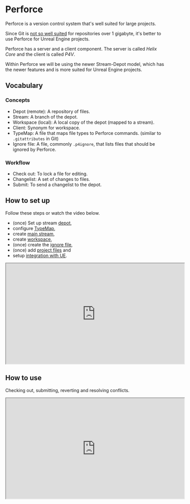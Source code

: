 # Perforce

Perforce is a version control system that's well suited for large projects.

Since Git is [not so well suited](https://stackoverflow.com/a/17723552/3593896) for repositories
over 1 gigabyte, it's better to use Perforce for Unreal Engine projects.

Perforce has a server and a client component. The server is called _Helix Core_ and the client is
called _P4V_.

Within Perforce we will be using the newer Stream-Depot model, which has the newer features and is
more suited for Unreal Engine projects.

## Vocabulary

### Concepts

- Depot (remote): A repository of files.
- Stream: A branch of the depot.
- Workspace (local): A local copy of the depot (mapped to a stream).
- Client: Synonym for workspace.
- TypeMap: A file that maps file types to Perforce commands. (similar to `.gitattributes` in Git)
- Ignore file: A file, commonly `.p4ignore`, that lists files that should be ignored by Perforce.

### Workflow

- Check out: To lock a file for editing.
- Changelist: A set of changes to files.
- Submit: To send a changelist to the depot.

## How to set up

Follow these steps or watch the video below.

- (once) Set up stream
  [depot](https://help.perforce.com/helix-core/quickstart-unreal/Content/quickstart/game-set-up-admin-account-and-stream-depot.html),
- configure
  [TypeMap](https://help.perforce.com/helix-core/quickstart-unreal/Content/quickstart/game-configure-typemap-settings.html),
- create
  [main stream](https://help.perforce.com/helix-core/quickstart-unreal/Content/quickstart/game-create-stream.html),
- create
  [workspace](https://help.perforce.com/helix-core/quickstart-unreal/Content/quickstart/game-create-workspace.html),
- (once) create the
  [ignore file](https://help.perforce.com/helix-core/quickstart-unreal/Content/quickstart/game-set-up-create-ignore-file.html),
- (once) add
  [project files](https://help.perforce.com/helix-core/quickstart-unreal/Content/quickstart/game-add-project-files.html)
  and
- setup
  [integration with UE](https://help.perforce.com/helix-core/quickstart-unreal/Content/quickstart/game-set-up-integration-unreal-engine.html).

<iframe
  width="560"
  height="315"
  src="https://www.youtube-nocookie.com/embed/Hvmvv2MG-UE?si=Xy2FZ8FhtDc7_ida"
  title="YouTube video player"
  allow="accelerometer; autoplay; clipboard-write; encrypted-media; gyroscope; picture-in-picture; web-share"
  allowFullScreen
></iframe>

## How to use

Checking out, submitting, reverting and resolving conflicts.

<iframe
  width="560"
  height="315"
  src="https://www.youtube-nocookie.com/embed/7PRo8gK6SNM?si=Yo3jPFBXAwnagz7M"
  title="YouTube video player"
  allow="accelerometer; autoplay; clipboard-write; encrypted-media; gyroscope; picture-in-picture; web-share"
  allowFullScreen
></iframe>
